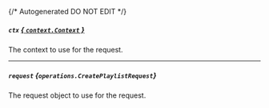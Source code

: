 {/* Autogenerated DO NOT EDIT  */}

##### `ctx` [*{ `context.Context` }*](https://pkg.go.dev/context#Context)
The context to use for the request.

---
##### `request` *{`operations.CreatePlaylistRequest`}*
The request object to use for the request.

<Collapsible openLabel={Labels.showProperties} closeLabel={Labels.hideProperties}>
  <CreatePlaylistRequest />
</Collapsible>


